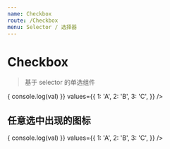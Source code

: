 ```yaml
---
name: Checkbox
route: /Checkbox
menu: Selector / 选择器
---
```



# Checkbox

> 基于 selector 的单选组件

<PropsTable of={Radio} />

<Playground>
  <Checkbox onChange={val => {
    console.log(val)
  }} values={{
    1: 'A',
    2: 'B',
    3: 'C',
  }} />
</Playground>

## 任意选中出现的图标

<Playground>
  <Checkbox
    n="star"
    onChange={val => {
      console.log(val)
    }} values={{
      1: 'A',
      2: 'B',
      3: 'C',
    }} />
</Playground>
